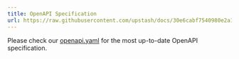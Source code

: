 ```yaml
---
title: OpenAPI Specification
url: https://raw.githubusercontent.com/upstash/docs/30e6cabf7540980e2a124fc7bc50aada5eaddb39/devops/developer-api/openapi.yaml
---
```


Please check our [openapi.yaml](https://raw.githubusercontent.com/upstash/docs/30e6cabf7540980e2a124fc7bc50aada5eaddb39/devops/developer-api/openapi.yaml) for the most up-to-date OpenAPI specification. 